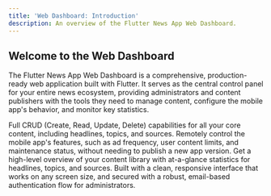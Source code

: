 ```yaml
---
title: 'Web Dashboard: Introduction'
description: An overview of the Flutter News App Web Dashboard.
---
```



## Welcome to the Web Dashboard

The Flutter News App Web Dashboard is a comprehensive, production-ready web application built with Flutter. It serves as the central control panel for your entire news ecosystem, providing administrators and content publishers with the tools they need to manage content, configure the mobile app's behavior, and monitor key statistics.

<CardGrid>
  <Card title="Comprehensive Content Management" icon="pencil">
    Full CRUD (Create, Read, Update, Delete) capabilities for all your core content, including headlines, topics, and sources.
  </Card>
  <Card title="Dynamic App Configuration" icon="settings">
    Remotely control the mobile app's features, such as ad frequency, user content limits, and maintenance status, without needing to publish a new app version.
  </Card>
  <Card title="Dashboard Analytics" icon="chart-bar">
    Get a high-level overview of your content library with at-a-glance statistics for headlines, topics, and sources.
  </Card>
  <Card title="Secure & Modern UI" icon="shield">
    Built with a clean, responsive interface that works on any screen size, and secured with a robust, email-based authentication flow for administrators.
  </Card>
</CardGrid>
